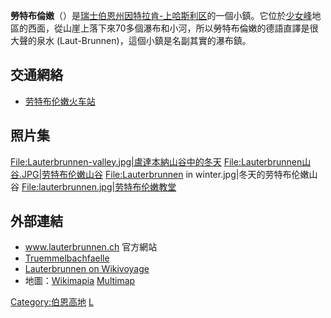 {{Unreferenced|time=2019-02-26T05:21:57+00:00}}
{{Infobox settlement
| name = 勞特布倫嫩
| native_name = Lauterbrunnen
| nickname = 
| settlement_type = 市镇
| image_skyline = File:Lauterbrunnen3.JPG
| imagesize = 
| image_caption = 劳特布伦嫩风光
| image_flag = 
| flag_size = 
| image_seal = File:Lauterbrunnen-coat of arms.svg
| seal_size = 100x80px
| image_shield = 
| pushpin_map = Switzerland
| pushpin_label_position = bottom
| subdivision_type = 国家
| subdivision_name = {{CHE}}
| subdivision_type1 = [[瑞士行政区划|州]]
| subdivision_name1 = [[File:Wappen_Bern_matt.svg|15px]] [[伯恩州|伯恩州]]
| subdivision_type2 = [[区_(瑞士)|区]]
| subdivision_name2 = [[因特拉肯-上哈斯利区|因特拉肯-上哈斯利区]]
| subdivision_type3 = 
| leader_title = 
| leader_name = 
| established_title = 
| established_date = 
| established_title2 = 
| established_date2 = 
| elevation_m = 795
| area_total_km2 = 164.4
| population_as_of = 2018年12月31日
| population_total = 2290
| population_density_km2 = auto
| timezone = [[欧洲中部时间|CET]]
| utc_offset = +1
| timezone_DST = [[欧洲中部夏令时间|CEST]]
| utc_offset_DST = +2
| coordinates = {{coord|46|36|0|N|7|54|32|E|region:|display=inline}}
| postal_code_type = [[邮编|邮编]]
| postal_code = 3822
| area_code = 
| blank_name = 
| blank_info = 
| website = {{url|www.lauterbrunnen.ch/de}}
}}

'''勞特布倫嫩'''（{{lang-de|Lauterbrunnen}}）是[[瑞士|瑞士]][[伯恩州|伯恩州]][[因特拉肯-上哈斯利区|因特拉肯-上哈斯利区]]的一個小鎮。它位於[[少女峰|少女峰]]地區的西面，從山崖上落下來70多個瀑布和小河，所以勞特布倫嫩的德語直譯是很大聲的泉水 (Laut-Brunnen)，這個小鎮是名副其實的瀑布鎮。

==交通網絡== 
*[[劳特布伦嫩火车站|劳特布伦嫩火车站]]

==照片集==
<gallery>
File:Lauterbrunnen-valley.jpg|盧達本納山谷中的冬天
File:Lauterbrunnen山谷.JPG|劳特布伦嫩山谷
File:Lauterbrunnen in winter.jpg|冬天的劳特布伦嫩山谷
File:lauterbrunnen.jpg|劳特布伦嫩教堂
</gallery>

==外部連結==
{{Commonscat|Lauterbrunnen|盧達本納}}
*[https://web.archive.org/web/20090208141318/http://lauterbrunnen.ch/ www.lauterbrunnen.ch] 官方網站
*[http://www.truemmelbachfaelle.ch Truemmelbachfaelle]
* [[voy:en:Lauterbrunnen|Lauterbrunnen on Wikivoyage]]
*地圖：[http://www.wikimapia.org/#y=46600000&x=7900000&z=13&l=0&m=m&v=2 Wikimapia]{{Wayback|url=http://www.wikimapia.org/#y=46600000&x=7900000&z=13&l=0&m=m&v=2 |date=20181225091439 }} [http://www.multimap.com/map/browse.cgi?client=public&GridE=7.90748&GridN=46.59495&lon=7.90748&lat=46.59495&search_result=Lauterbrunnen%2C%203822&keepicon=true&db=CH〈=&place=Lauterbrunnen%2C%203822&pc=&advanced=&client=public&addr2=&overviewmap=&addr3=Lauterbrunnen&scale=50000 Multimap]

{{DEFAULTSORT:Lauterbrunnen}}
[[Category:伯恩高地|Category:伯恩高地]]
[[Category:伯恩州的市镇|L]]
{{Swiss-geo-stub}}